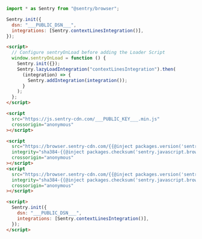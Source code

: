 <SignInNote />

```javascript {tabTitle:npm}
import * as Sentry from "@sentry/browser";

Sentry.init({
  dsn: "___PUBLIC_DSN___",
  integrations: [Sentry.contextLinesIntegration()],
});
```

```html {tabTitle: Loader}
<script>
  // Configure sentryOnLoad before adding the Loader Script
  window.sentryOnLoad = function () {
    Sentry.init({});
    Sentry.lazyLoadIntegration("contextLinesIntegration").then(
      (integration) => {
        Sentry.addIntegration(integration());
      }
    );
  };
</script>

<script
  src="https://js.sentry-cdn.com/___PUBLIC_KEY___.min.js"
  crossorigin="anonymous"
></script>
```

```html {tabTitle: CDN}
<script
  src="https://browser.sentry-cdn.com/{{@inject packages.version('sentry.javascript.browser') }}/bundle.tracing.min.js"
  integrity="sha384-{{@inject packages.checksum('sentry.javascript.browser', 'bundle.tracing.min.js', 'sha384-base64') }}"
  crossorigin="anonymous"
></script>
<script
  src="https://browser.sentry-cdn.com/{{@inject packages.version('sentry.javascript.browser') }}/contextlines.min.js"
  integrity="sha384-{{@inject packages.checksum('sentry.javascript.browser', 'contextlines.min.js', 'sha384-base64') }}"
  crossorigin="anonymous"
></script>

<script>
  Sentry.init({
    dsn: "___PUBLIC_DSN___",
    integrations: [Sentry.contextLinesIntegration()],
  });
</script>
```
